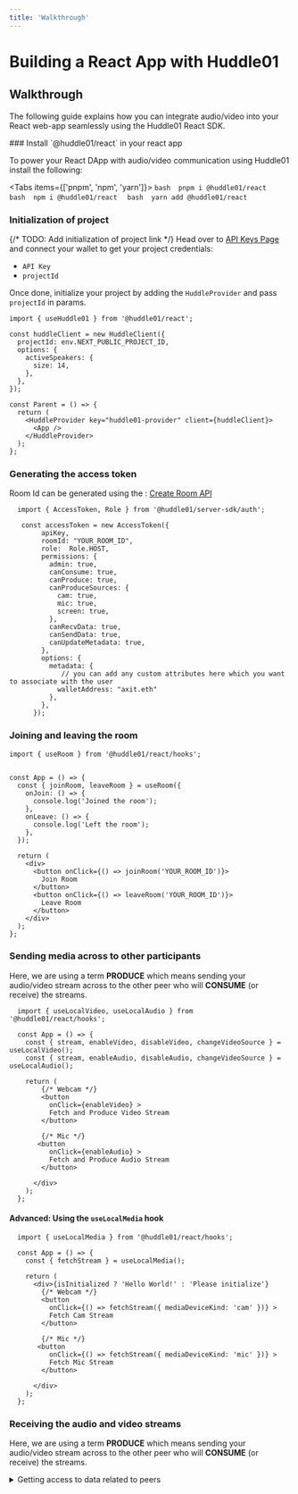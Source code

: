```yaml
---
title: 'Walkthrough'
---
```



# Building a React App with Huddle01

## Walkthrough

The following guide explains how you can integrate audio/video into your React web-app seamlessly using the Huddle01 React SDK.

<Steps>
### Install `@huddle01/react` in your react app

To power your React DApp with audio/video communication using Huddle01 install the following:

<Tabs items={['pnpm', 'npm', 'yarn']}>
  <Tab>
    ```bash 
      pnpm i @huddle01/react 
    ```
  </Tab>
  <Tab>
    ```bash 
    npm i @huddle01/react 
    ```
  </Tab>
  <Tab>
    ```bash 
    yarn add @huddle01/react 
    ```
  </Tab>
</Tabs>

### Initialization of project

{/* TODO: Add initialization of project link */}
Head over to [API Keys Page](/api-keys) and connect your wallet to get your project credentials: 

- `API Key`
- `projectId`

Once done, initialize your project by adding the `HuddleProvider` and pass `projectId`  in params. 

```tsx filename="app.tsx"
import { useHuddle01 } from '@huddle01/react';

const huddleClient = new HuddleClient({
  projectId: env.NEXT_PUBLIC_PROJECT_ID,
  options: {
    activeSpeakers: {
      size: 14,
    },
  },
});

const Parent = () => {
  return (
    <HuddleProvider key="huddle01-provider" client={huddleClient}>
      <App />
    </HuddleProvider>
  );
};
```

### Generating the access token
Room Id can be generated using the : [Create Room API](/apis/create-room/create-room)

```tsx filename="api.ts" highlight={2,7,16-21}
  import { AccessToken, Role } from '@huddle01/server-sdk/auth';

   const accessToken = new AccessToken({
        apiKey,
        roomId: "YOUR_ROOM_ID",
        role:  Role.HOST,
        permissions: {
          admin: true,
          canConsume: true,
          canProduce: true,
          canProduceSources: {
            cam: true,
            mic: true,
            screen: true,
          },
          canRecvData: true,
          canSendData: true,
          canUpdateMetadata: true,
        },
        options: {
          metadata: { 
             // you can add any custom attributes here which you want to associate with the user
            walletAddress: "axit.eth"
          },
        },
      });

```
### Joining and leaving the room


  ```tsx filename="app.tsx" highlight={2,8-9,26-34}
  import { useRoom } from '@huddle01/react/hooks';


  const App = () => {
    const { joinRoom, leaveRoom } = useRoom({
      onJoin: () => {
        console.log('Joined the room');
      },
      onLeave: () => {
        console.log('Left the room');
      },
    });
  
    return (
      <div>
        <button onClick={() => joinRoom('YOUR_ROOM_ID')}>
          Join Room
        </button>      
        <button onClick={() => leaveRoom('YOUR_ROOM_ID')}>
          Leave Room
        </button> 
      </div>
    );
  };

```

### Sending media across to other participants
Here, we are using a term **PRODUCE** which means sending your audio/video stream across to the other peer who will **CONSUME** (or receive) the streams.

```tsx filename="app.tsx" highlight={9,14,51-65}
  import { useLocalVideo, useLocalAudio } from '@huddle01/react/hooks';

  const App = () => {
    const { stream, enableVideo, disableVideo, changeVideoSource } = useLocalVideo();
    const { stream, enableAudio, disableAudio, changeVideoSource } = useLocalAudio();

    return (
        {/* Webcam */} 
        <button 
          onClick={enableVideo} >
          Fetch and Produce Video Stream
        </button>

        {/* Mic */} 
       <button 
          onClick={enableAudio} >
          Fetch and Produce Audio Stream
        </button>

      </div>
    );
  };

```

#### Advanced: Using the `useLocalMedia` hook
```tsx filename="app.tsx" highlight={9,14,51-65}
  import { useLocalMedia } from '@huddle01/react/hooks';

  const App = () => {
    const { fetchStream } = useLocalMedia();

    return (
      <div>{isInitialized ? 'Hello World!' : 'Please initialize'}
        {/* Webcam */} 
        <button 
          onClick={() => fetchStream({ mediaDeviceKind: 'cam' })} >
          Fetch Cam Stream
        </button>

        {/* Mic */} 
       <button 
          onClick={() => fetchStream({ mediaDeviceKind: 'mic' })} >
          Fetch Mic Stream
        </button>

      </div>
    );
  };

```
### Receiving the audio and video streams
Here, we are using a term **PRODUCE** which means sending your audio/video stream across to the other peer who will **CONSUME** (or receive) the streams.

<details>
  <summary>
    Getting access to data related to peers
  </summary>
  JSX:
  ```tsx
  import { usePeerIds } from '@huddle01/react/hooks';

  const RemotePeer = ({ peerId }) => {
    
    const { stream } = useRemoteVideo({ peerId });
 
    return (
      <div>
        <Video stream={stream} />
      </div>
    ) 
  }
  

  export default function() {
    const { peerIds } = usePeerIds({ roles: [Role.HOST, Role.CO_HOST] }); // Get Hosts And Cohost's peerIds

    return 
      <div>
        {peerIds.map(peerId => {
          return <RemotePeer peerId={peerId}  />
        })}
      </div>
  }

  ```
 
</details>

<details>
  <summary>
    Using the audio and video tags
  </summary>

    Importing the Audio and Video tags:

    ```tsx
    // importing
    import { Video, Audio } from '@huddle01/react/components'
    ```

    There are three ways to use the audio and video tags
    #### 1. Using `peerId` :

    ```tsx  
      <Video peerId="PEER_ID" />
      <Audio peerId="PEER_ID" />
    ```
    #### 2. Using `track` or `stream` : 

    <Callout type="info">
      The **`stream`** value for **mic** and **cam** are available on the **`useAudio`** and **`useVideo`** hooks respectively.
    </Callout>
    <Callout type="info">
      The **`tracks`** for peers can be found from the **`usePeers`** hook.
    </Callout>


    <Callout emoji="🚨">
      To be used only when you want to make changes to streams from your side otherwise use `peerId` method!
    </Callout>


    ```tsx
      <Video peerId="PEER_ID" track={camTrack}  />
      <Audio peerId="PEER_ID" track={micTrack} />
    ```

    ```tsx
      <Video peerId="PEER_ID" stream={camStream}  />
      <Audio peerId="PEER_ID" stream={micStream} />
    ```
</details>




The video and audio streams for the peers can be accessed using the **`usePeers`** hook. The **`usePeers`** hook returns an array of objects with the following structure:

```json
[
  {
    peerId: "sdksjdsjd",
    mic: MediaStreamTrack,
    cam: MediaStreamTrack
  }
]

```

The **`peerId`** is the unique identifier for the peer. The **`mic`** and **`cam`** are the **`MediaStreamTrack`** objects for the audio and video streams respectively.

The **`usePeers`** hook can be used to access the audio and video streams for the peers and can be used in the following way to render the audio and video streams:

```tsx filename="app.tsx" highlight={18,28-36}
  import { useHuddle01 } from '@huddle01/react';
  import { useLobby, useAudio, useVideo, useRoom, usePeers } from '@huddle01/react/hooks';

  const App = () => {
    const { initialize, isInitialized } = useHuddle01();
    const { joinLobby } = useLobby();
    const { 
      fetchAudioStream, stopAudioStream, error: micError, 
      produceAudio, stopProducingAudio 
    } = useAudio();

    const { 
      fetchVideoStream, stopVideoStream, error: camError, 
      produceVideo, stopProducingVideo 
    } = useVideo(); 
    const { joinRoom, leaveRoom } = useRoom();

    const { peerIds } = usePeers();

    useEffect(() => {
      // its preferable to use env vars to store projectId
      initialize('YOUR_PROJECT_ID');
    }, []);
  
    return (
      <div>{isInitialized ? 'Hello World!' : 'Please initialize'}

        <div className="grid grid-cols-4">
          {peerIds.map(peerId => (
              <Video key={peer.peerId} peerId={peer.peerId} debug />
          ))}

          {peerIds.map(peerId => (
              <Audio key={peer.peerId} peerId={peer.peerId} debug />
          ))}
        </div>

        <button 
          disabled={joinLobby.isCallable} 
          onClick={() => joinLobby('YOUR_ROOM_ID');
        }>
          Join Lobby
        </button>

        {/* Mic */} 
        <button disabled={!fetchAudioStream.isCallable} onClick={fetchAudioStream}>
          FETCH_AUDIO_STREAM
        </button>

        {/* Webcam */} 
        <button disabled={!fetchVideoStream.isCallable} onClick={fetchVideoStream}>
          FETCH_VIDEO_STREAM
        </button>

        <button disabled={!joinRoom.isCallable} onClick={joinRoom}>
          JOIN_ROOM 
        </button>

        <button disabled={!leaveRoom.isCallable} onClick={leaveRoom}>
          LEAVE_ROOM 
        </button>

        <button disabled={!produceVideo.isCallable} onClick={() => produceVideo(camStream)}>
          Produce Cam  
        </button>

        <button disabled={!produceAudio.isCallable} onClick={() => produceAudio(micStream)}>
          Produce Mic  
        </button>

        <button disabled={!stopProducingVideo.isCallable} onClick={stopProducingVideo}>
          Stop Producing Cam  
        </button>

        <button disabled={!stopProducingAudio.isCallable} onClick={stopProducingAudio}>
          Stop Producing Mic  
        </button>

      </div>
    );
  };

```

### You're all set! Happy Hacking! 🎉

For more information, please refer to the [SDK Reference](/React).

</Steps>
